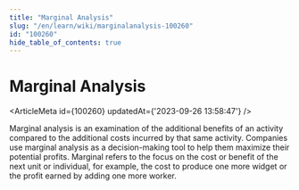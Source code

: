 ```yaml
---
title: "Marginal Analysis"
slug: "/en/learn/wiki/marginalanalysis-100260"
id: "100260"
hide_table_of_contents: true
---
```



# Marginal Analysis

<ArticleMeta id={100260} updatedAt={'2023-09-26 13:58:47'} />
<div className='border-solid border-b border-t-0 my-4 border-[var(--ifm-color-gray-300)]' />

Marginal analysis is an examination of the additional benefits of an activity compared to the additional costs incurred by that same activity. Companies use marginal analysis as a decision-making tool to help them maximize their potential profits. Marginal refers to the focus on the cost or benefit of the next unit or individual, for example, the cost to produce one more widget or the profit earned by adding one more worker.
